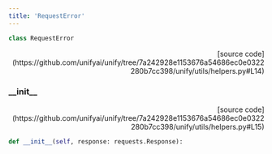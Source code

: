 ```yaml
---
title: 'RequestError'
---
```


```python
class RequestError
```

<p align="right">[source code](https://github.com/unifyai/unify/tree/7a242928e1153676a54686ec0e0322280b7cc398/unify/utils/helpers.py#L14)</p>



### \_\_init\_\_

<p align="right">[source code](https://github.com/unifyai/unify/tree/7a242928e1153676a54686ec0e0322280b7cc398/unify/utils/helpers.py#L15)</p>

```python
def __init__(self, response: requests.Response):
```

